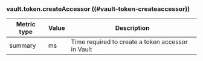 ### vault.token.createAccessor ((#vault-token-createaccessor))

Metric type | Value | Description
----------- | ----- | -----------
summary     | ms    | Time required to create a token accessor in Vault
